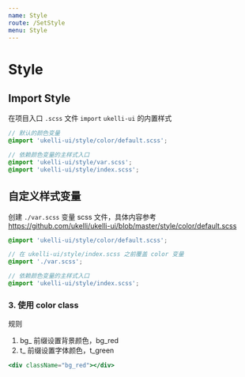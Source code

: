 ```yaml
---
name: Style
route: /SetStyle
menu: Style
---
```


# Style

## Import Style

在项目入口 `.scss` 文件 `import` `ukelli-ui` 的内置样式

```scss
// 默认的颜色变量
@import 'ukelli-ui/style/color/default.scss';

// 依赖颜色变量的主样式入口
@import 'ukelli-ui/style/var.scss';
@import 'ukelli-ui/style/index.scss';
```

## 自定义样式变量

创建 `./var.scss` 变量 scss 文件，具体内容参考 https://github.com/ukelli/ukelli-ui/blob/master/style/color/default.scss

```scss
@import 'ukelli-ui/style/color/default.scss';

// 在 ukelli-ui/style/index.scss 之前覆盖 color 变量
@import './var.scss';

// 依赖颜色变量的主样式入口
@import 'ukelli-ui/style/index.scss';
```

### 3. 使用 color class

规则

1. bg_ 前缀设置背景颜色，bg_red
1. t_ 前缀设置字体颜色，t_green

```jsx
<div className="bg_red"></div>
```
